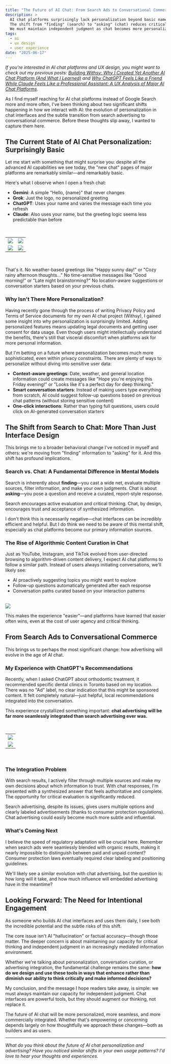 ```yaml
---
title: "The Future of AI Chat: From Search Ads to Conversational Commerce"
description: >
  AI chat platforms surprisingly lack personalization beyond basic name greetings despite advanced capabilities.
  The shift from "finding" (search) to "asking" (chat) reduces critical evaluation as ads seamlessly integrate into responses.
  We must maintain independent judgment as chat becomes more personalized and commercially integrated.
tags:
  - ai
  - ux design
  - user experience
date: "2025-06-17"
---
```



*If you're interested in AI chat platforms and UX design, you might want to check out my previous posts: [Building Withsy: Why I Created Yet Another AI Chat Platform (And What I Learned)](https://www.hellojennpark.com/blog/project-withsy) and [Why ChatGPT Feels Like a Friend While Claude Feels Like a Professional Assistant: A UX Analysis of Major AI Chat Platforms](https://www.hellojennpark.com/blog/ux-analysis-of-major-ai-chat-platforms).*

As I find myself reaching for AI chat platforms instead of Google Search more and more often, I've been thinking about two significant shifts happening in how we interact with AI: the evolution of personalization in chat interfaces and the subtle transition from search advertising to conversational commerce. Before these thoughts slip away, I wanted to capture them here.

## The Current State of AI Chat Personalization: Surprisingly Basic

Let me start with something that might surprise you: despite all the advanced AI capabilities we see today, the "new chat" pages of major platforms are remarkably similar—and remarkably basic.

Here's what I observe when I open a fresh chat:

- **Gemini**: A simple "Hello, {name}" that never changes
- **Grok**: Just the logo, no personalized greeting
- **ChatGPT**: Uses your name and varies the message each time you refresh
- **Claude**: Also uses your name, but the greeting logic seems less predictable than before

<br />
<table>
  <tr>
    <td><img src="/posts/chatgpt-new.png" /></td>
    <td><img src="/posts/claude-new.png"/></td>
  </tr>
  <tr>
    <td><img src="/posts/gemini-new.png" /></td>
    <td><img src="/posts/grok-new.png" /></td>
  </tr>
</table>
<br />


That's it. No weather-based greetings like "Happy sunny day!" or "Cozy rainy afternoon thoughts..." No time-sensitive messages like "Good morning!" or "Late night brainstorming?" No location-aware suggestions or conversation starters based on your previous chats.

### Why Isn't There More Personalization?

Having recently gone through the process of writing Privacy Policy and Terms of Service documents for my own AI chat project (Withsy), I gained some insight into why personalization is surprisingly limited. Adding personalized features means updating legal documents and getting user consent for data usage. Even though users might intellectually understand the benefits, there's still that visceral discomfort when platforms ask for more personal information.

But I'm betting on a future where personalization becomes much more sophisticated, even within privacy constraints. There are plenty of ways to personalize without diving into sensitive user data:

- **Context-aware greetings**: Date, weather, and general location information could create messages like "Hope you're enjoying this Friday evening!" or "Looks like it's a perfect day for deep thinking."
- **Smart conversation starters**: Instead of making users type everything from scratch, AI could suggest follow-up questions based on previous chat patterns (without storing sensitive content)
- **One-click interactions**: Rather than typing full questions, users could click on AI-generated conversation starters

## The Shift from Search to Chat: More Than Just Interface Design

This brings me to a broader behavioral change I've noticed in myself and others: we're moving from "finding" information to "asking" for it. And this shift has profound implications.

### Search vs. Chat: A Fundamental Difference in Mental Models

Search is inherently about **finding**—you cast a wide net, evaluate multiple sources, filter information, and make your own judgments. Chat is about **asking**—you pose a question and receive a curated, report-style response.

Search encourages active evaluation and critical thinking. Chat, by design, encourages trust and acceptance of synthesized information.

I don't think this is necessarily negative—chat interfaces can be incredibly efficient and helpful. But I do think we need to be aware of this mental shift, especially as chat platforms become our primary information sources.

### The Rise of Algorithmic Content Curation in Chat

Just as YouTube, Instagram, and TikTok evolved from user-directed browsing to algorithm-driven content delivery, I expect AI chat platforms to follow a similar path. Instead of users always initiating conversations, we'll likely see:

- AI proactively suggesting topics you might want to explore
- Follow-up questions automatically generated after each response
- Conversation paths curated based on your interaction patterns

<br />
<img src="/posts/perplexity-related.png"/>
<br />

This makes the experience "easier"—and platforms have learned that easier often wins, even at the cost of user agency and critical thinking.

## From Search Ads to Conversational Commerce

This brings us to perhaps the most significant change: how advertising will evolve in the age of AI chat.

### My Experience with ChatGPT's Recommendations

Recently, when I asked ChatGPT about orthodontic treatment, it recommended specific dental clinics in Toronto based on my location. There was no "Ad" label, no clear indication that this might be sponsored content. It felt completely natural—just helpful, local recommendations integrated into the conversation.

This experience crystallized something important: **chat advertising will be far more seamlessly integrated than search advertising ever was.**

<br />
<table>
  <tr>
    <td><img src="/posts/chatgpt-question.png" /></td>
  </tr>
  <tr>
    <td><img src="/posts/chatgpt-answer.png"/></td>
  </tr>
</table>
<br />

### The Integration Problem

With search results, I actively filter through multiple sources and make my own decisions about which information to trust. With chat responses, I'm presented with a synthesized answer that feels authoritative and complete. The opportunity for critical evaluation is significantly reduced.

Search advertising, despite its issues, gives users multiple options and clearly labeled advertisements (thanks to consumer protection regulations). Chat advertising could easily become much more subtle and influential.

### What's Coming Next

I believe the speed of regulatory adaptation will be crucial here. Remember when search ads were seamlessly blended with organic results, making it nearly impossible to distinguish between paid and unpaid content? Consumer protection laws eventually required clear labeling and positioning guidelines.

We'll likely see a similar evolution with chat advertising, but the question is: how long will it take, and how much influence will embedded advertising have in the meantime?

## Looking Forward: The Need for Intentional Engagement

As someone who builds AI chat interfaces and uses them daily, I see both the incredible potential and the subtle risks of this shift.

The core issue isn't AI "hallucination" or factual accuracy—though those matter. The deeper concern is about maintaining our capacity for critical thinking and independent judgment in an increasingly mediated information environment.

Whether we're talking about personalization, conversation curation, or advertising integration, the fundamental challenge remains the same: **how do we design and use these tools in ways that enhance rather than diminish our ability to think critically and make informed decisions?**

My conclusion, and the message I hope readers take away, is simple: we must always maintain our capacity for independent judgment. Chat interfaces are powerful tools, but they should augment our thinking, not replace it.

The future of AI chat will be more personalized, more seamless, and more commercially integrated. Whether that's empowering or concerning depends largely on how thoughtfully we approach these changes—both as builders and as users.

---

*What do you think about the future of AI chat personalization and advertising? Have you noticed similar shifts in your own usage patterns? I'd love to hear your thoughts and experiences.*